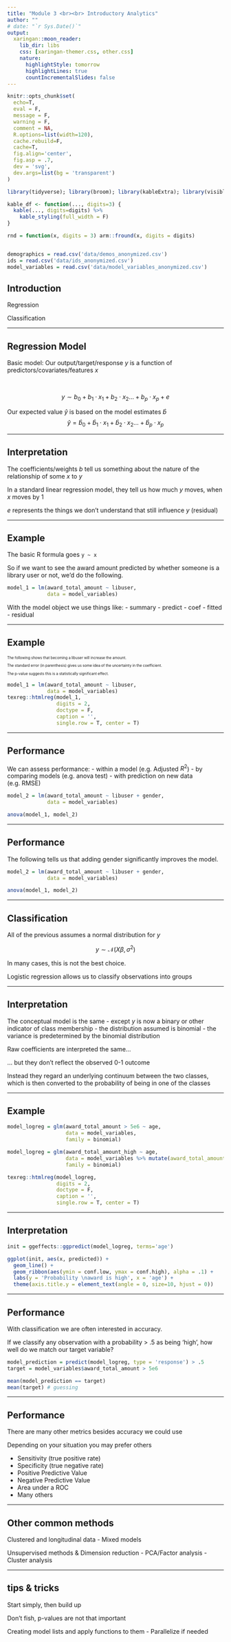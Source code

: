 ```yaml
---
title: "Module 3 <br><br> Introductory Analytics"
author: ""
# date: "`r Sys.Date()`"
output: 
  xaringan::moon_reader:
    lib_dir: libs
    css: [xaringan-themer.css, other.css]
    nature:
      highlightStyle: tomorrow
      highlightLines: true
      countIncrementalSlides: false
---
```


<style type="text/css">
.remark-slide-content {
    font-size: 30px;
    padding: 1em 4em 1em 4em;
}
</style>

```r
knitr::opts_chunk$set(
  echo=T, 
  eval = F,
  message = F, 
  warning = F, 
  comment = NA,
  R.options=list(width=120), 
  cache.rebuild=F, 
  cache=T,
  fig.align='center', 
  fig.asp = .7,
  dev = 'svg', 
  dev.args=list(bg = 'transparent')
)

library(tidyverse); library(broom); library(kableExtra); library(visibly)

kable_df <- function(..., digits=3) {
  kable(..., digits=digits) %>% 
    kable_styling(full_width = F)
}

rnd = function(x, digits = 3) arm::fround(x, digits = digits)


demographics = read.csv('data/demos_anonymized.csv')
ids = read.csv('data/ids_anonymized.csv')
model_variables = read.csv('data/model_variables_anonymized.csv')
```


## Introduction

Regression

Classification

---


## Regression Model

Basic model: Our output/target/response $y$ is a function of predictors/covariates/features $x$

<br>

$$y \sim b_0 + b_1 \cdot x_1 + b_2 \cdot x_2  \ldots + b_p \cdot x_p+ e$$

Our expected value $\hat{y}$ is based on the model estimates $\hat{b}$
<br>
$$\hat{y} = \hat{b}_0 + \hat{b}_1 \cdot x_1 + \hat{b}_2 \cdot x_2  \ldots + \hat{b}_p \cdot x_p$$

---

## Interpretation

The coefficients/weights $b$ tell us something about the nature of the relationship of some $x$ to $y$

In a standard linear regression model, they tell us how much $y$ moves, when $x$ moves by 1

$e$ represents the things we don't understand that still influence $y$ (residual)

---

## Example

The basic R formula goes `y ~ x`

So if we want to see the award amount predicted by whether someone is a library user or not, we'd do the following.


```r
model_1 = lm(award_total_amount ~ libuser, 
             data = model_variables)
```

With the model object we use things like:
- <span class="func">summary</span>
- <span class="func">predict</span>
- <span class="func">coef</span>
- <span class="func">fitted</span>
- <span class="func">residual</span>

---

## Example

<div style='font-size:60%'>

The following shows that becoming a libuser will increase the amount.

The standard error (in parenthesis) gives us some idea of the uncertainty in the coefficient.

The p-value suggests this is a statistically significant effect.
<br>

</div>

<span style="height: 150%"></span>

```r
model_1 = lm(award_total_amount ~ libuser, 
             data = model_variables)
texreg::htmlreg(model_1, 
                digits = 2, 
                doctype = F, 
                caption = '', 
                single.row = T, center = T)
```


---

## Performance

We can assess performance:
- within a model (e.g. Adjusted $R^2$)
- by comparing models (e.g. anova test)
- with prediction on new data (e.g. RMSE)

```r
model_2 = lm(award_total_amount ~ libuser + gender, 
             data = model_variables)

anova(model_1, model_2)
```


---

## Performance

The following tells us that adding gender significantly improves the model.

```r
model_2 = lm(award_total_amount ~ libuser + gender, 
             data = model_variables)

anova(model_1, model_2)
```


---

## Classification

All of the previous assumes a normal distribution for $y$

$$y \sim  \mathcal{N}(X\beta, \sigma^2)$$

In many cases, this is not the best choice.

<span class="emph">Logistic regression</span> allows us to classify observations into groups

---

## Interpretation

The conceptual model is the same
- except $y$ is now a binary or other indicator of class membership
- the distribution assumed is binomial
- the variance is predetermined by the binomial distribution

Raw coefficients are interpreted the same...

... but they don't reflect the observed 0-1 outcome

Instead they regard an underlying continuum between the two classes, which is then converted to the probability of being in one of the classes

---

## Example

```r
model_logreg = glm(award_total_amount > 5e6 ~ age, 
                   data = model_variables,
                   family = binomial)
```


```r
model_logreg = glm(award_total_amount_high ~ age, 
                   data = model_variables %>% mutate(award_total_amount_high = factor(award_total_amount > 5e6, labels = c('low', 'high'))),
                   family = binomial)

texreg::htmlreg(model_logreg, 
                digits = 2, 
                doctype = F, 
                caption = '', 
                single.row = T, center = T)
```

---

## Interpretation

```r
init = ggeffects::ggpredict(model_logreg, terms='age')

ggplot(init, aes(x, predicted)) +
  geom_line() +
  geom_ribbon(aes(ymin = conf.low, ymax = conf.high), alpha = .1) + 
  labs(y = 'Probability \naward is high', x = 'age') + 
  theme(axis.title.y = element_text(angle = 0, size=10, hjust = 0))
```


---

## Performance

With classification we are often interested in accuracy.

If we classify any observation with a probability > .5 as being 'high', how well do we match our target variable?

```r
model_prediction = predict(model_logreg, type = 'response') > .5
target = model_variables$award_total_amount > 5e6

mean(model_prediction == target)
mean(target) # guessing
```


---

## Performance

There are many other metrics besides accuracy we could use

Depending on your situation you may prefer others

- Sensitivity (true positive rate)
- Specificity (true negative rate)
- Positive Predictive Value
- Negative Predictive Value
- Area under a ROC
- Many others



---


## Other common methods

Clustered and longitudinal data
- Mixed models



Unsupervised methods & Dimension reduction
- PCA/Factor analysis
- Cluster analysis


---



## tips & tricks

Start simply, then build up

Don't fish, p-values are not that important

Creating model lists and apply functions to them
- Parallelize if needed